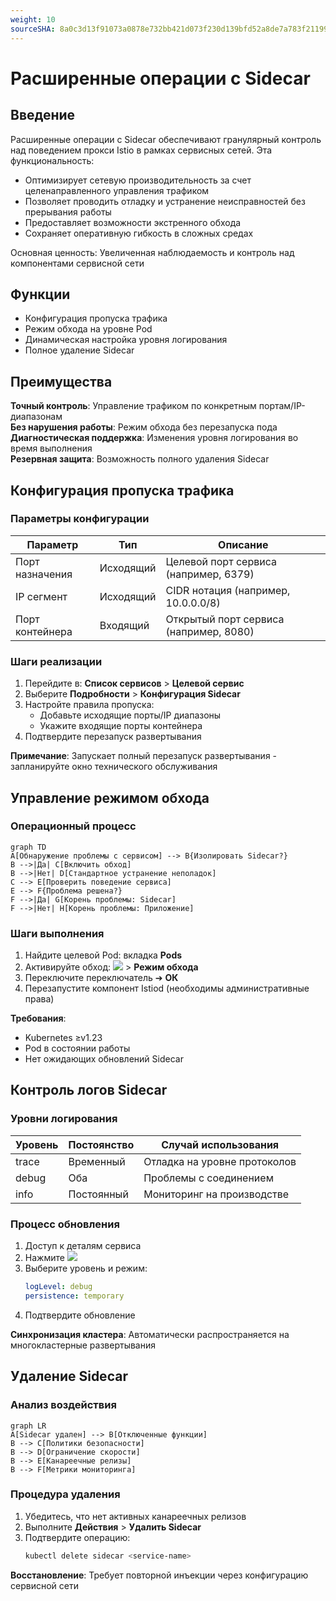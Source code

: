 ```yaml
---
weight: 10
sourceSHA: 8a0c3d13f91073a0878e732bb421d073f230d139bfd52a8de7a783f21199c2cf
---
```


# Расширенные операции с Sidecar

## Введение

Расширенные операции с Sidecar обеспечивают гранулярный контроль над поведением прокси Istio в рамках сервисных сетей. Эта функциональность:

- Оптимизирует сетевую производительность за счет целенаправленного управления трафиком
- Позволяет проводить отладку и устранение неисправностей без прерывания работы
- Предоставляет возможности экстренного обхода
- Сохраняет оперативную гибкость в сложных средах

Основная ценность: Увеличенная наблюдаемость и контроль над компонентами сервисной сети

## Функции

- Конфигурация пропуска трафика
- Режим обхода на уровне Pod
- Динамическая настройка уровня логирования
- Полное удаление Sidecar

## Преимущества

**Точный контроль**: Управление трафиком по конкретным портам/IP-диапазонам\
**Без нарушения работы**: Режим обхода без перезапуска пода\
**Диагностическая поддержка**: Изменения уровня логирования во время выполнения\
**Резервная защита**: Возможность полного удаления Sidecar

## Конфигурация пропуска трафика

### Параметры конфигурации

| Параметр        | Тип     | Описание                         |
| ---------------- | -------- | ----------------------------------- |
| Порт назначения | Исходящий | Целевой порт сервиса (например, 6379)    |
| IP сегмент      | Исходящий | CIDR нотация (например, 10.0.0.0/8)    |
| Порт контейнера  | Входящий  | Открытый порт сервиса (например, 8080) |

### Шаги реализации

1. Перейдите в: **Список сервисов** > **Целевой сервис**
2. Выберите **Подробности** > **Конфигурация Sidecar**
3. Настройте правила пропуска:
   - Добавьте исходящие порты/IP диапазоны
   - Укажите входящие порты контейнера
4. Подтвердите перезапуск развертывания

**Примечание**: Запускает полный перезапуск развертывания - запланируйте окно технического обслуживания

## Управление режимом обхода

### Операционный процесс

```mermaid
graph TD
A[Обнаружение проблемы с сервисом] --> B{Изолировать Sidecar?}
B -->|Да| C[Включить обход]
B -->|Нет| D[Стандартное устранение неполадок]
C --> E[Проверить поведение сервиса]
E --> F{Проблема решена?}
F -->|Да| G[Корень проблемы: Sidecar]
F -->|Нет| H[Корень проблемы: Приложение]
```

### Шаги выполнения

1. Найдите целевой Pod: вкладка **Pods**
2. Активируйте обход: ![](../../../../en/trafficmanagement/other/assets/333point.png) > **Режим обхода**
3. Переключите переключатель ➔ **ОК**
4. Перезапустите компонент Istiod (необходимы административные права)

**Требования**:

- Kubernetes ≥v1.23
- Pod в состоянии работы
- Нет ожидающих обновлений Sidecar

## Контроль логов Sidecar

### Уровни логирования

| Уровень | Постоянство | Случай использования               |
| ----- | ----------- | ------------------------ |
| trace | Временный   | Отладка на уровне протоколов |
| debug | Оба         | Проблемы с соединением        |
| info  | Постоянный  | Мониторинг на производстве    |

### Процесс обновления

1. Доступ к деталям сервиса
2. Нажмите ![](../../../../en/trafficmanagement/other/assets/33sidecar.png)
3. Выберите уровень и режим:
   ```yaml
   logLevel: debug
   persistence: temporary
   ```
4. Подтвердите обновление

**Синхронизация кластера**: Автоматически распространяется на многокластерные развертывания

## Удаление Sidecar

### Анализ воздействия

```mermaid
graph LR
A[Sidecar удален] --> B[Отключенные функции]
B --> C[Политики безопасности]
B --> D[Ограничение скорости]
B --> E[Канареечные релизы]
B --> F[Метрики мониторинга]
```

### Процедура удаления

1. Убедитесь, что нет активных канареечных релизов
2. Выполните **Действия** > **Удалить Sidecar**
3. Подтвердите операцию:
   ```bash
   kubectl delete sidecar <service-name>
   ```

**Восстановление**: Требует повторной инъекции через конфигурацию сервисной сети
